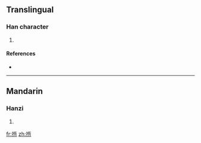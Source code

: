 {{also|搄}}
==Translingual==

===Han character===
{{Han char|rn=64|rad=手|as=09|sn=12|four=5101<sub>2</sub>|canj=手心一一 (QPMM)}}

# {{defn|Han|sort=手09}}

====References====
* {{Han ref|kx=0444.120|dkj=12396|dj=0795.100|hdz=31924.020|uh=63EF|ud=25583|bh=D958|bd=55640}}

----

==Mandarin==

===Hanzi===
{{cmn-hanzi|pin=[[gēng]] ([[geng1]])|wg=keng<sup>1</sup>}}

# {{defn|Mandarin}}

[[fr:揯]]
[[zh:揯]]